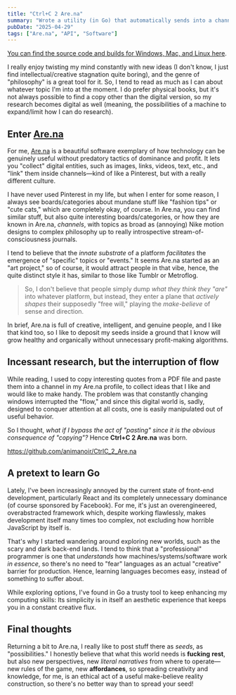 ```yaml
---
title: "Ctrl+C 2 Are.na"
summary: "Wrote a utility (in Go) that automatically sends into a channel in your Are.na profile whatever you [Ctrl+C] (copy)! Completely making [Ctrl+V] (paste) obsolete!"
pubDate: "2025-04-29"
tags: ["Are.na", "API", "Software"]
---
```

[You can find the source code and builds for Windows, Mac, and Linux here](https://github.com/animanoir/CtrlC_2_Are.na).

I really enjoy twisting my mind constantly with new ideas (I don't know, I just find intellectual/creative stagnation quite boring), and the genre of "philosophy" is a great tool for it. So, I tend to read as much as I can about whatever topic I'm into at the moment. I do prefer physical books, but it's not always possible to find a copy other than the digital version, so my research becomes digital as well (meaning, the possibilities of a machine to expand/limit how I can do research).

## Enter [Are.na](https://www.are.na)

For me, [Are.na](https://www.are.na) is a beautiful software exemplary of how technology can be genuinely useful without predatory tactics of dominance and profit. It lets you "collect" digital entities, such as images, links, videos, text, etc., and "link" them inside channels—kind of like a Pinterest, but with a really different culture. 

I have never used Pinterest in my life, but when I enter for some reason, I always see boards/categories about mundane stuff like "fashion tips" or "cute cats," which are completely okay, of course. In Are.na, you can find similar stuff, but also quite interesting boards/categories, or how they are known in Are.na, _channels_, with topics as broad as (annoying) Nike motion designs to complex philosophy up to really introspective stream-of-consciousness journals.

I tend to believe that the _innate substrate_ of a platform _facilitates_ the emergence of "specific" topics or "events." It seems Are.na started as an "art project," so of course, it would attract people in that vibe, hence, the quite distinct style it has, similar to those like Tumblr or Metroflog.

> So, I don't believe that people simply dump _what they think they "are"_ into whatever platform, but instead, they enter a plane that _actively shapes_ their supposedly "free will," playing the _make-believe_ of sense and direction.

In brief, Are.na is full of creative, intelligent, and genuine people, and I like that kind too, so I like to deposit my seeds inside a ground that I know will grow healthy and organically without unnecessary profit-making algorithms.

## Incessant research, but the interruption of flow

While reading, I used to copy interesting quotes from a PDF file and paste them into a channel in my Are.na profile, to collect ideas that I like and would like to make handy. The problem was that constantly changing windows interrupted the "flow," and since this digital world is, sadly, designed to conquer attention at all costs, one is easily manipulated out of useful behavior.

So I thought, _what if I bypass the act of "pasting" since it is the obvious consequence of "copying"?_ Hence **Ctrl+C 2 Are.na** was born.

https://github.com/animanoir/CtrlC_2_Are.na

## A pretext to learn Go

Lately, I've been increasingly annoyed by the current state of front-end development, particularly React and its completely unnecessary dominance (of course sponsored by Facebook). For me, it's just an overengineered, overabstracted framework which, despite working flawlessly, makes development itself many times too complex, not excluding how horrible JavaScript by itself is.

That's why I started wandering around exploring new worlds, such as the scary and dark back-end lands. I tend to think that a "professional" programmer is one that _understands_ how machines/systems/software work _in essence_, so there's no need to "fear" languages as an actual "creative" barrier for production. Hence, learning languages becomes easy, instead of something to suffer about.

While exploring options, I've found in Go a trusty tool to keep enhancing my computing skills: Its simplicity is in itself an aesthetic experience that keeps you in a constant creative flux.

## Final thoughts

Returning a bit to Are.na, I really like to post stuff there as _seeds_, as "possibilities." I honestly believe that what this world needs is **fucking** **rest**, but also new perspectives, new _literal narratives_ from where to operate—new rules of the game, new **affordances**, so spreading creativity and knowledge, for me, is an ethical act of a useful make-believe reality construction, so there's no better way than to spread your seed!